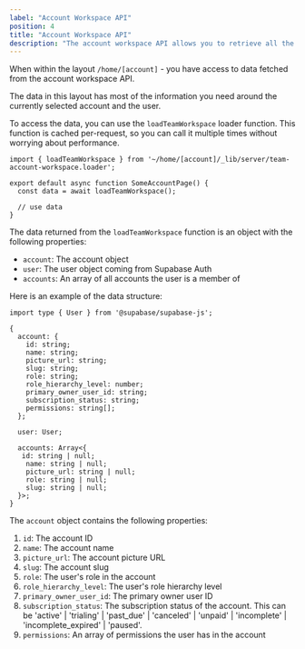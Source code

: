 ```yaml
---
label: "Account Workspace API"
position: 4
title: "Account Workspace API"
description: "The account workspace API allows you to retrieve all the data related to the current account."
---
```


When within the layout `/home/[account]` - you have access to data fetched from the account workspace API.

The data in this layout has most of the information you need around the currently selected account and the user.

To access the data, you can use the `loadTeamWorkspace` loader function. This function is cached per-request, so you can call it multiple times without worrying about performance.

```tsx
import { loadTeamWorkspace } from '~/home/[account]/_lib/server/team-account-workspace.loader';

export default async function SomeAccountPage() {
  const data = await loadTeamWorkspace();

  // use data
}
```

The data returned from the `loadTeamWorkspace` function is an object with the following properties:

- `account`: The account object
- `user`: The user object coming from Supabase Auth
- `accounts`: An array of all accounts the user is a member of

Here is an example of the data structure:

```tsx
import type { User } from '@supabase/supabase-js';

{
  account: {
    id: string;
    name: string;
    picture_url: string;
    slug: string;
    role: string;
    role_hierarchy_level: number;
    primary_owner_user_id: string;
    subscription_status: string;
    permissions: string[];
  };

  user: User;

  accounts: Array<{
   id: string | null;
    name: string | null;
    picture_url: string | null;
    role: string | null;
    slug: string | null;
  }>;
}
```

The `account` object contains the following properties:
1. `id`: The account ID
2. `name`: The account name
3. `picture_url`: The account picture URL
4. `slug`: The account slug
5. `role`: The user's role in the account
6. `role_hierarchy_level`: The user's role hierarchy level
7. `primary_owner_user_id`: The primary owner user ID
8. `subscription_status`: The subscription status of the account. This can be 'active' | 'trialing' | 'past_due' | 'canceled' | 'unpaid' | 'incomplete' | 'incomplete_expired' | 'paused'.
9. `permissions`: An array of permissions the user has in the account